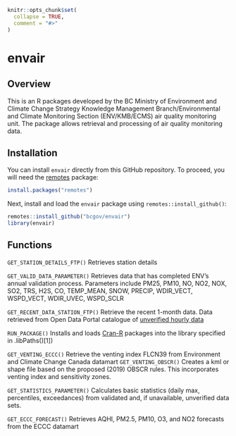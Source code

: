 

```r
knitr::opts_chunk$set(
  collapse = TRUE,
  comment = "#>"
)
```
# envair 

## Overview

This is an R packages developed by the BC Ministry of Environment and Climate Change Strategy  Knowledge Management Branch/Environmental and Climate Monitoring Section (ENV/KMB/ECMS) air quality monitoring unit. The package allows retrieval and processing of air quality monitoring data.

## Installation 

You can install `envair` directly from this GitHub repository. To proceed, you will need the [remotes](https://cran.r-project.org/package=remotes) package:

```r
install.packages("remotes")
```

Next, install and load the `envair` package using `remotes::install_github()`:

```r
remotes::install_github("bcgov/envair")
library(envair)
```

## Functions

`GET_STATION_DETAILS_FTP()`  Retrieves station details

`GET_VALID_DATA_PARAMETER()` Retrieves data that has completed ENV's annual validation process. Parameters include PM25, PM10, NO, NO2, NOX, SO2, TRS, H2S, CO, TEMP_MEAN, SNOW, PRECIP, WDIR_VECT, WSPD_VECT, WDIR_UVEC, WSPD_SCLR

`GET_RECENT_DATA_STATION_FTP()` Retrieve the recent 1-month data. Data retrieved from Open Data Portal catalogue of [unverified hourly data](https://catalogue.data.gov.bc.ca/dataset/air-quality-monitoring-unverified-hourly-air-quality-and-meteorological-data)

`RUN_PACKAGE()` Installs and loads [Cran-R](https://cran.r-project.org/) packages into the library specified in .libPaths()[1])

`GET_VENTING_ECCC()` Retrieve the venting index FLCN39 from Environment and Climate Change Canada datamart
`GET_VENTING_OBSCR()` Creates a kml or shape file based on the proposed (2019) OBSCR rules. This incorporates venting index and sensitivity zones.

`GET_STATISTICS_PARAMETER()` Calculates basic statistics (daily max, percentiles, exceedances) from validated and, if unavailable, unverified data sets.

`GET_ECCC_FORECAST()` Retrieves AQHI, PM2.5, PM10, O3, and NO2 forecasts from the ECCC datamart
